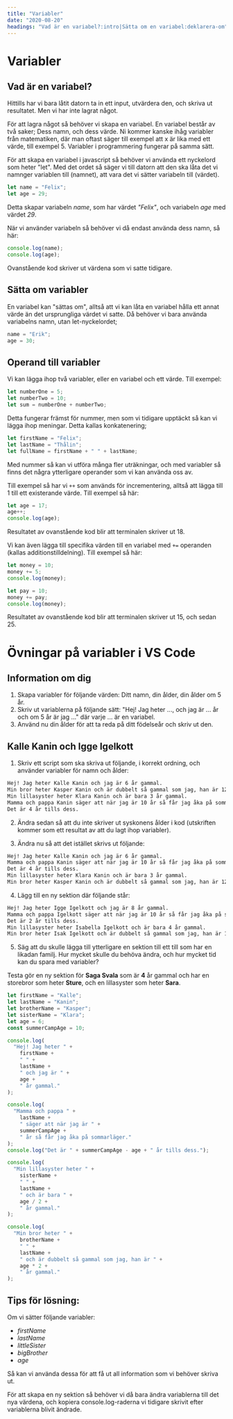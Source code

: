 ```yaml
---
title: "Variabler"
date: "2020-08-20"
headings: "Vad är en variabel?:intro|Sätta om en variabel:deklarera-om"
---
```


# Variabler

## Vad är en variabel?

Hittills har vi bara låtit datorn ta in ett input, utvärdera den, och skriva ut resultatet. Men vi har inte lagrat något.

För att lagra något så behöver vi skapa en variabel. En variabel består av två saker; Dess namn, och dess värde. Ni kommer kanske ihåg variabler från matematiken, där man oftast säger till exempel att x är lika med ett värde, till exempel 5. Variabler i programmering fungerar på samma sätt.

För att skapa en variabel i javascript så behöver vi använda ett nyckelord som heter "let". Med det ordet så säger vi till datorn att den ska låta det vi namnger variablen till (namnet), att vara det vi sätter variabeln till (värdet).

```jsx
let name = "Felix";
let age = 29;
```

Detta skapar variabeln *name*, som har värdet *"Felix"*, och variabeln *age* med värdet *29*.

När vi använder variabeln så behöver vi då endast använda dess namn, så här:

```jsx
console.log(name);
console.log(age);
```

Ovanstående kod skriver ut värdena som vi satte tidigare.

## Sätta om variabler

En variabel kan "sättas om", alltså att vi kan låta en variabel hålla ett annat värde än det ursprungliga värdet vi satte. Då behöver vi bara använda variabelns namn, utan let-nyckelordet;

```jsx
name = "Erik";
age = 30;
```

## Operand till variabler

Vi kan lägga ihop två variabler, eller en variabel och ett värde. Till exempel:

```jsx
let numberOne = 5;
let numberTwo = 10;
let sum = numberOne + numberTwo;
```

Detta fungerar främst för nummer, men som vi tidigare upptäckt så kan vi lägga ihop meningar. Detta kallas konkatenering;

```jsx
let firstName = "Felix";
let lastName = "Thålin";
let fullName = firstName + " " + lastName;
```

Med nummer så kan vi utföra många fler uträkningar, och med variabler så finns det några ytterligare operander som vi kan använda oss av.

Till exempel så har vi `++` som används för incrementering, alltså att lägga till 1 till ett existerande värde. Till exempel så här:

```jsx
let age = 17;
age++;
console.log(age);
```

Resultatet av ovanstående kod blir att terminalen skriver ut 18.

Vi kan även lägga till specifika värden till en variabel med `+=` operanden (kallas additionstilldelning). Till exempel så här:

```jsx
let money = 10;
money += 5;
console.log(money);

let pay = 10;
money += pay;
console.log(money);
```

Resultatet av ovanstående kod blir att terminalen skriver ut 15, och sedan 25.

# Övningar på variabler i VS Code

## Information om dig

1. Skapa variabler för följande värden: Ditt namn, din ålder, din ålder om 5 år.
2. Skriv ut variablerna på följande sätt: "Hej! Jag heter ..., och jag är ... år och om 5 år är jag ..." där varje ... är en variabel.
3. Använd nu din ålder för att ta reda på ditt födelseår och skriv ut den.

## Kalle Kanin och Igge Igelkott

1. Skriv ett script som ska skriva ut följande, i korrekt ordning, och använder variabler för namn och ålder:

```markdown
Hej! Jag heter Kalle Kanin och jag är 6 år gammal.
Min bror heter Kasper Kanin och är dubbelt så gammal som jag, han är 12 år gammal.
Min lillasyster heter Klara Kanin och är bara 3 år gammal.
Mamma och pappa Kanin säger att när jag är 10 år så får jag åka på sommarläger.
Det är 4 år tills dess.
```

2. Ändra sedan så att du inte skriver ut syskonens ålder i kod (utskriften kommer som ett resultat av att du lagt ihop variabler).

3. Ändra nu så att det istället skrivs ut följande:

```markdown
Hej! Jag heter Kalle Kanin och jag är 6 år gammal.
Mamma och pappa Kanin säger att när jag är 10 år så får jag åka på sommarläger.
Det är 4 år tills dess.
Min lillasyster heter Klara Kanin och är bara 3 år gammal.
Min bror heter Kasper Kanin och är dubbelt så gammal som jag, han är 12 år gammal.
```

4. Lägg till en ny sektion där följande står:

```markdown
Hej! Jag heter Igge Igelkott och jag är 8 år gammal.
Mamma och pappa Igelkott säger att när jag är 10 år så får jag åka på sommarläger.
Det är 2 år tills dess.
Min lillasyster heter Isabella Igelkott och är bara 4 år gammal.
Min bror heter Isak Igelkott och är dubbelt så gammal som jag, han är 16 år gammal.
```

5. Säg att du skulle lägga till ytterligare en sektion till ett till som har en likadan familj. Hur mycket skulle du behöva ändra, och hur mycket tid kan du spara med variabler?

Testa gör en ny sektion för **Saga Svala** som är **4** år gammal och har en storebror som heter **Sture**, och en lillasyster som heter **Sara**.


```javascript
let firstName = "Kalle";
let lastName = "Kanin";
let brotherName = "Kasper";
let sisterName = "Klara";
let age = 6;
const summerCampAge = 10;

console.log(
  "Hej! Jag heter " +
    firstName +
    " " +
    lastName +
    " och jag är " +
    age +
    " år gammal."
);

console.log(
  "Mamma och pappa " +
    lastName +
    " säger att när jag är " +
    summerCampAge +
    " år så får jag åka på sommarläger."
);
console.log("Det är " + summerCampAge - age + " år tills dess.");

console.log(
  "Min lillasyster heter " +
    sisterName +
    " " +
    lastName +
    " och är bara " +
    age / 2 +
    " år gammal."
);

console.log(
  "Min bror heter " +
    brotherName +
    " " +
    lastName +
    " och är dubbelt så gammal som jag, han är " +
    age * 2 +
    " år gammal."
);

```

## Tips för lösning:
<PracticeContainer>
Om vi sätter följande variabler:

- *firstName*
- *lastName*
- *littleSister*
- *bigBrother*
- *age*

Så kan vi använda dessa för att få ut all information som vi behöver skriva ut.

För att skapa en ny sektion så behöver vi då bara ändra variablerna till det nya värdena, och kopiera console.log-raderna vi tidigare skrivit efter variablerna blivit ändrade.
</PracticeContainer>
